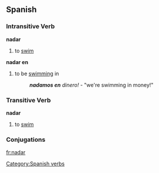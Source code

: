 == Spanish == 
=== Intransitive Verb === 
'''nadar'''
# to [[swim]]
'''nadar en'''
# to be [[swimming]] in
#: '''''nadamos en''' dinero!'' - "we're swimming in money!"

=== Transitive Verb ===
'''nadar'''
# to [[swim]]
[[Category:Spanish verbs]] 

=== Conjugations ===
{{template:Es:-ar|nad}}

[[fr:nadar]]